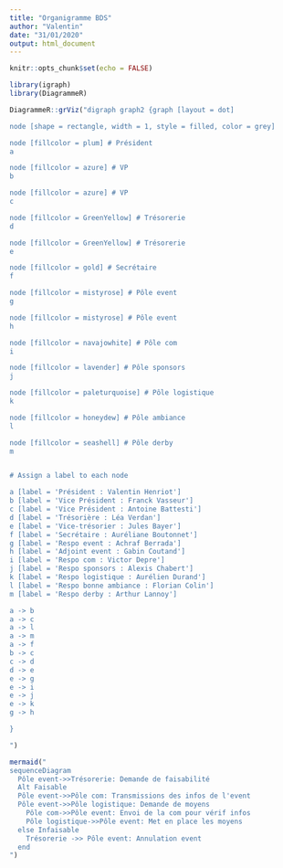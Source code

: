 ```yaml
---
title: "Organigramme BDS"
author: "Valentin"
date: "31/01/2020"
output: html_document
---
```


```r
knitr::opts_chunk$set(echo = FALSE)
```

```r
library(igraph)
library(DiagrammeR)
```

```r
DiagrammeR::grViz("digraph graph2 {graph [layout = dot] 

node [shape = rectangle, width = 1, style = filled, color = grey]

node [fillcolor = plum] # Président
a

node [fillcolor = azure] # VP
b

node [fillcolor = azure] # VP
c

node [fillcolor = GreenYellow] # Trésorerie
d

node [fillcolor = GreenYellow] # Trésorerie
e

node [fillcolor = gold] # Secrétaire
f

node [fillcolor = mistyrose] # Pôle event
g 

node [fillcolor = mistyrose] # Pôle event
h

node [fillcolor = navajowhite] # Pôle com
i

node [fillcolor = lavender] # Pôle sponsors
j

node [fillcolor = paleturquoise] # Pôle logistique
k

node [fillcolor = honeydew] # Pôle ambiance
l

node [fillcolor = seashell] # Pôle derby
m


# Assign a label to each node

a [label = 'Président : Valentin Henriot']
b [label = 'Vice Président : Franck Vasseur']
c [label = 'Vice Président : Antoine Battesti']
d [label = 'Trésorière : Léa Verdan']
e [label = 'Vice-trésorier : Jules Bayer']
f [label = 'Secrétaire : Auréliane Boutonnet']
g [label = 'Respo event : Achraf Berrada']
h [label = 'Adjoint event : Gabin Coutand']
i [label = 'Respo com : Victor Depre']
j [label = 'Respo sponsors : Alexis Chabert']
k [label = 'Respo logistique : Aurélien Durand']
l [label = 'Respo bonne ambiance : Florian Colin']
m [label = 'Respo derby : Arthur Lannoy']

a -> b
a -> c
a -> l
a -> m
a -> f
b -> c
c -> d
d -> e
e -> g
e -> i
e -> j
e -> k
g -> h

}

")
```

```r
mermaid("
sequenceDiagram
  Pôle event->>Trésorerie: Demande de faisabilité
  Alt Faisable
  Pôle event->>Pôle com: Transmissions des infos de l'event
  Pôle event->>Pôle logistique: Demande de moyens
    Pôle com->>Pôle event: Envoi de la com pour vérif infos
    Pôle logistique->>Pôle event: Met en place les moyens
  else Infaisable
    Trésorerie ->> Pôle event: Annulation event
  end
")
```

